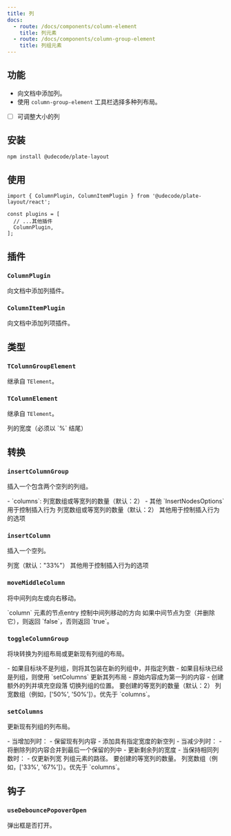 ```yaml
---
title: 列
docs:
  - route: /docs/components/column-element
    title: 列元素
  - route: /docs/components/column-group-element
    title: 列组元素
---
```


<ComponentPreview name="column-demo" />

<PackageInfo>

## 功能

- 向文档中添加列。
- 使用 `column-group-element` 工具栏选择多种列布局。
- [ ] 可调整大小的列

</PackageInfo>

## 安装

```bash
npm install @udecode/plate-layout
```

## 使用

```tsx
import { ColumnPlugin, ColumnItemPlugin } from '@udecode/plate-layout/react';

const plugins = [
  // ...其他插件
  ColumnPlugin,
];
```

## 插件

### `ColumnPlugin`

向文档中添加列插件。

### `ColumnItemPlugin`

向文档中添加列项插件。

## 类型

### `TColumnGroupElement`

继承自 `TElement`。

### `TColumnElement`

继承自 `TElement`。

<API name="TColumnElement">
<APIAttributes>
  <APIItem name="width" type="string" optional>
    列的宽度（必须以 `%` 结尾）
  </APIItem>
</APIAttributes>
</API>

## 转换

### `insertColumnGroup`

插入一个包含两个空列的列组。

<API name="insertColumnGroup">
<APIOptions type="InsertNodesOptions & { columns?: number[] | number }">
    - `columns`: 列宽数组或等宽列的数量（默认：2）
    - 其他 `InsertNodesOptions` 用于控制插入行为
  <APIItem name="columns" type="number[] | number" optional>
    列宽数组或等宽列的数量（默认：2）
  </APIItem>
  <APIItem name="...InsertNodesOptions" type="InsertNodesOptions">
    其他用于控制插入行为的选项
  </APIItem>
</APIOptions>
</API>

### `insertColumn`

插入一个空列。

<API name="insertColumn">
<APIOptions type="InsertNodesOptions & { width?: string }">
  <APIItem name="width" type="string" optional>
    列宽（默认："33%"）
  </APIItem>
  <APIItem name="...InsertNodesOptions" type="InsertNodesOptions">
    其他用于控制插入行为的选项
  </APIItem>
</APIOptions>
</API>

### `moveMiddleColumn`

将中间列向左或向右移动。

<API name="moveMiddleColumn">
<APIParameters>
  <APIItem name="nodeEntry" type="NodeEntry">
    `column` 元素的节点entry
  </APIItem>
  <APIItem name="options" type="{ direction: 'left' | 'right' }">
    控制中间列移动的方向
  </APIItem>
</APIParameters>

<APIReturns type="boolean">
  如果中间节点为空（并删除它），则返回 `false`，否则返回 `true`。
</APIReturns>
</API>

### `toggleColumnGroup`

将块转换为列组布局或更新现有列组的布局。

<API name="toggleColumnGroup">
- 如果目标块不是列组，则将其包装在新的列组中，并指定列数
- 如果目标块已经是列组，则使用 `setColumns` 更新其列布局
- 原始内容成为第一列的内容
- 创建额外的列并填充空段落
<APIOptions type="object">
  <APIItem name="at" type="Location" optional>
    切换列组的位置。
  </APIItem>
  <APIItem name="columns" type="number" optional>
    要创建的等宽列的数量（默认：2）
  </APIItem>
  <APIItem name="widths" type="string[]" optional>
    列宽数组（例如，['50%', '50%']）。优先于 `columns`。
  </APIItem>
</APIOptions>
</API>

### `setColumns`

更新现有列组的列布局。

<API name="setColumns">
- 当增加列时：
  - 保留现有列内容
  - 添加具有指定宽度的新空列
- 当减少列时：
  - 将删除列的内容合并到最后一个保留的列中
  - 更新剩余列的宽度
- 当保持相同列数时：
  - 仅更新列宽
<APIOptions type="object">
  <APIItem name="at" type="Path">
    列组元素的路径。
  </APIItem>
  <APIItem name="columns" type="number" optional>
    要创建的等宽列的数量。
  </APIItem>
  <APIItem name="widths" type="string[]" optional>
    列宽数组（例如，['33%', '67%']）。优先于 `columns`。
  </APIItem>
</APIOptions>
</API>


## 钩子

### `useDebouncePopoverOpen`

<API name="useDebouncePopoverOpen">
<APIReturns type="boolean">
  弹出框是否打开。
</APIReturns>
</API>